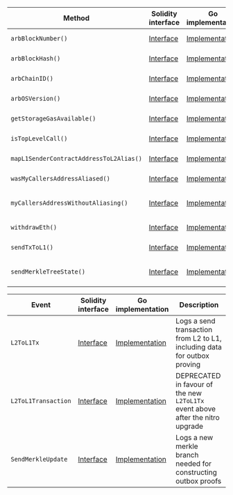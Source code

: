 <table>
  <thead>
    <tr>
      <th>Method</th>
      <th>Solidity interface</th>
      <th>Go implementation</th>
      <th>Description</th>
    </tr>
  </thead>
  <tbody>
    <tr>
      <td>
        <code>arbBlockNumber()</code>
      </td>
      <td>
        <a
          href="https://github.com/OffchainLabs/nitro-contracts/blob/0aec58c99fd7af4502d89335cdbe2c29248f44fa/src/precompiles/ArbSys.sol#L17"
          target="_blank"
        >
          Interface
        </a>
      </td>
      <td>
        <a
          href="https://github.com/OffchainLabs/nitro/blob/v3.6.4/precompiles/ArbSys.go#L35"
          target="_blank"
        >
          Implementation
        </a>
      </td>
      <td>ArbBlockNumber gets the current L2 block number</td>
    </tr>
    <tr>
      <td>
        <code>arbBlockHash()</code>
      </td>
      <td>
        <a
          href="https://github.com/OffchainLabs/nitro-contracts/blob/0aec58c99fd7af4502d89335cdbe2c29248f44fa/src/precompiles/ArbSys.sol#L23"
          target="_blank"
        >
          Interface
        </a>
      </td>
      <td>
        <a
          href="https://github.com/OffchainLabs/nitro/blob/v3.6.4/precompiles/ArbSys.go#L40"
          target="_blank"
        >
          Implementation
        </a>
      </td>
      <td>ArbBlockHash gets the L2 block hash, if sufficiently recent</td>
    </tr>
    <tr>
      <td>
        <code>arbChainID()</code>
      </td>
      <td>
        <a
          href="https://github.com/OffchainLabs/nitro-contracts/blob/0aec58c99fd7af4502d89335cdbe2c29248f44fa/src/precompiles/ArbSys.sol#L31"
          target="_blank"
        >
          Interface
        </a>
      </td>
      <td>
        <a
          href="https://github.com/OffchainLabs/nitro/blob/v3.6.4/precompiles/ArbSys.go#L61"
          target="_blank"
        >
          Implementation
        </a>
      </td>
      <td>ArbChainID gets the rollup's unique chain identifier</td>
    </tr>
    <tr>
      <td>
        <code>arbOSVersion()</code>
      </td>
      <td>
        <a
          href="https://github.com/OffchainLabs/nitro-contracts/blob/0aec58c99fd7af4502d89335cdbe2c29248f44fa/src/precompiles/ArbSys.sol#L38"
          target="_blank"
        >
          Interface
        </a>
      </td>
      <td>
        <a
          href="https://github.com/OffchainLabs/nitro/blob/v3.6.4/precompiles/ArbSys.go#L66"
          target="_blank"
        >
          Implementation
        </a>
      </td>
      <td>ArbOSVersion gets the current ArbOS version</td>
    </tr>
    <tr>
      <td>
        <code>getStorageGasAvailable()</code>
      </td>
      <td>
        <a
          href="https://github.com/OffchainLabs/nitro-contracts/blob/0aec58c99fd7af4502d89335cdbe2c29248f44fa/src/precompiles/ArbSys.sol#L44"
          target="_blank"
        >
          Interface
        </a>
      </td>
      <td>
        <a
          href="https://github.com/OffchainLabs/nitro/blob/v3.6.4/precompiles/ArbSys.go#L72"
          target="_blank"
        >
          Implementation
        </a>
      </td>
      <td>GetStorageGasAvailable returns 0 since Nitro has no concept of storage gas</td>
    </tr>
    <tr>
      <td>
        <code>isTopLevelCall()</code>
      </td>
      <td>
        <a
          href="https://github.com/OffchainLabs/nitro-contracts/blob/0aec58c99fd7af4502d89335cdbe2c29248f44fa/src/precompiles/ArbSys.sol#L51"
          target="_blank"
        >
          Interface
        </a>
      </td>
      <td>
        <a
          href="https://github.com/OffchainLabs/nitro/blob/v3.6.4/precompiles/ArbSys.go#L77"
          target="_blank"
        >
          Implementation
        </a>
      </td>
      <td>IsTopLevelCall checks if the call is top-level (deprecated)</td>
    </tr>
    <tr>
      <td>
        <code>mapL1SenderContractAddressToL2Alias()</code>
      </td>
      <td>
        <a
          href="https://github.com/OffchainLabs/nitro-contracts/blob/0aec58c99fd7af4502d89335cdbe2c29248f44fa/src/precompiles/ArbSys.sol#L59"
          target="_blank"
        >
          Interface
        </a>
      </td>
      <td>
        <a
          href="https://github.com/OffchainLabs/nitro/blob/v3.6.4/precompiles/ArbSys.go#L82"
          target="_blank"
        >
          Implementation
        </a>
      </td>
      <td>MapL1SenderContractAddressToL2Alias gets the contract's L2 alias</td>
    </tr>
    <tr>
      <td>
        <code>wasMyCallersAddressAliased()</code>
      </td>
      <td>
        <a
          href="https://github.com/OffchainLabs/nitro-contracts/blob/0aec58c99fd7af4502d89335cdbe2c29248f44fa/src/precompiles/ArbSys.sol#L68"
          target="_blank"
        >
          Interface
        </a>
      </td>
      <td>
        <a
          href="https://github.com/OffchainLabs/nitro/blob/v3.6.4/precompiles/ArbSys.go#L87"
          target="_blank"
        >
          Implementation
        </a>
      </td>
      <td>WasMyCallersAddressAliased checks if the caller's caller was aliased</td>
    </tr>
    <tr>
      <td>
        <code>myCallersAddressWithoutAliasing()</code>
      </td>
      <td>
        <a
          href="https://github.com/OffchainLabs/nitro-contracts/blob/0aec58c99fd7af4502d89335cdbe2c29248f44fa/src/precompiles/ArbSys.sol#L74"
          target="_blank"
        >
          Interface
        </a>
      </td>
      <td>
        <a
          href="https://github.com/OffchainLabs/nitro/blob/v3.6.4/precompiles/ArbSys.go#L97"
          target="_blank"
        >
          Implementation
        </a>
      </td>
      <td>
        MyCallersAddressWithoutAliasing gets the caller's caller without any potential aliasing
      </td>
    </tr>
    <tr>
      <td>
        <code>withdrawEth()</code>
      </td>
      <td>
        <a
          href="https://github.com/OffchainLabs/nitro-contracts/blob/0aec58c99fd7af4502d89335cdbe2c29248f44fa/src/precompiles/ArbSys.sol#L82"
          target="_blank"
        >
          Interface
        </a>
      </td>
      <td>
        <a
          href="https://github.com/OffchainLabs/nitro/blob/v3.6.4/precompiles/ArbSys.go#L208"
          target="_blank"
        >
          Implementation
        </a>
      </td>
      <td>WithdrawEth send paid eth to the destination on L1</td>
    </tr>
    <tr>
      <td>
        <code>sendTxToL1()</code>
      </td>
      <td>
        <a
          href="https://github.com/OffchainLabs/nitro-contracts/blob/0aec58c99fd7af4502d89335cdbe2c29248f44fa/src/precompiles/ArbSys.sol#L94"
          target="_blank"
        >
          Interface
        </a>
      </td>
      <td>
        <a
          href="https://github.com/OffchainLabs/nitro/blob/v3.6.4/precompiles/ArbSys.go#L112"
          target="_blank"
        >
          Implementation
        </a>
      </td>
      <td>SendTxToL1 sends a transaction to L1, adding it to the outbox</td>
    </tr>
    <tr>
      <td>
        <code>sendMerkleTreeState()</code>
      </td>
      <td>
        <a
          href="https://github.com/OffchainLabs/nitro-contracts/blob/0aec58c99fd7af4502d89335cdbe2c29248f44fa/src/precompiles/ArbSys.sol#L105"
          target="_blank"
        >
          Interface
        </a>
      </td>
      <td>
        <a
          href="https://github.com/OffchainLabs/nitro/blob/v3.6.4/precompiles/ArbSys.go#L192"
          target="_blank"
        >
          Implementation
        </a>
      </td>
      <td>
        SendMerkleTreeState gets the root, size, and partials of the outbox Merkle tree state
        (caller must be the 0 address)
      </td>
    </tr>
  </tbody>
</table>
<table>
  <thead>
    <tr>
      <th>Event</th>
      <th>Solidity interface</th>
      <th>Go implementation</th>
      <th>Description</th>
    </tr>
  </thead>
  <tbody>
    <tr>
      <td>
        <code>L2ToL1Tx</code>
      </td>
      <td>
        <a
          href="https://github.com/OffchainLabs/nitro-contracts/blob/0aec58c99fd7af4502d89335cdbe2c29248f44fa/src/precompiles/ArbSys.sol#L114"
          target="_blank"
        >
          Interface
        </a>
      </td>
      <td>
        <a
          href="https://github.com/OffchainLabs/nitro/blob/v3.6.4/precompiles/ArbSys.go#L171"
          target="_blank"
        >
          Implementation
        </a>
      </td>
      <td>Logs a send transaction from L2 to L1, including data for outbox proving</td>
    </tr>
    <tr>
      <td>
        <code>L2ToL1Transaction</code>
      </td>
      <td>
        <a
          href="https://github.com/OffchainLabs/nitro-contracts/blob/0aec58c99fd7af4502d89335cdbe2c29248f44fa/src/precompiles/ArbSys.sol#L127"
          target="_blank"
        >
          Interface
        </a>
      </td>
      <td>
        <a
          href="https://github.com/OffchainLabs/nitro/blob/v3.6.4/precompiles/ArbSys.go#L0"
          target="_blank"
        >
          Implementation
        </a>
      </td>
      <td>
        DEPRECATED in favour of the new <code>L2ToL1Tx</code> event above after the nitro upgrade
      </td>
    </tr>
    <tr>
      <td>
        <code>SendMerkleUpdate</code>
      </td>
      <td>
        <a
          href="https://github.com/OffchainLabs/nitro-contracts/blob/0aec58c99fd7af4502d89335cdbe2c29248f44fa/src/precompiles/ArbSys.sol#L146"
          target="_blank"
        >
          Interface
        </a>
      </td>
      <td>
        <a
          href="https://github.com/OffchainLabs/nitro/blob/v3.6.4/precompiles/ArbSys.go#L155"
          target="_blank"
        >
          Implementation
        </a>
      </td>
      <td>Logs a new merkle branch needed for constructing outbox proofs</td>
    </tr>
  </tbody>
</table>
